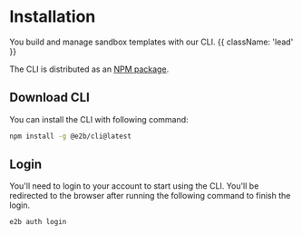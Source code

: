 # Installation

You build and manage sandbox templates with our CLI. {{ className: 'lead' }}

The CLI is distributed as an [NPM package](https://www.npmjs.com/package/e2b).

## Download CLI

You can install the CLI with following command:

```bash
npm install -g @e2b/cli@latest
```

## Login

You'll need to login to your account to start using the CLI.
You'll be redirected to the browser after running the following command to finish the login.

```bash
e2b auth login
```